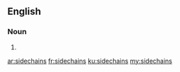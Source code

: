 ==English==

===Noun===
{{head|en|plural}}

# {{plural of|sidechain|lang=en|nocat=1}}

[[ar:sidechains]]
[[fr:sidechains]]
[[ku:sidechains]]
[[my:sidechains]]